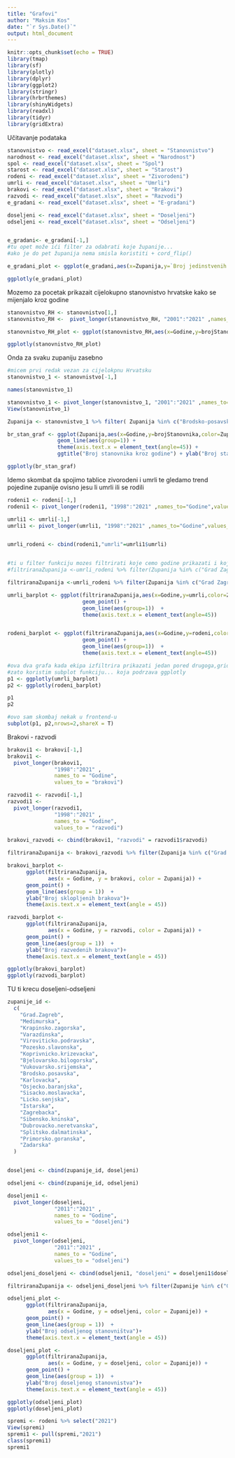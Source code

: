 ```yaml
---
title: "Grafovi"
author: "Maksim Kos"
date: "`r Sys.Date()`"
output: html_document
---
```


```r
knitr::opts_chunk$set(echo = TRUE)
library(tmap)
library(sf)
library(plotly)
library(dplyr)
library(ggplot2)
library(stringr)
library(hrbrthemes)
library(shinyWidgets)
library(readxl)
library(tidyr)
library(gridExtra)
```


Učitavanje podataka
```r
stanovnistvo <- read_excel("dataset.xlsx", sheet = "Stanovnistvo")
narodnost <- read_excel("dataset.xlsx", sheet = "Narodnost")
spol <- read_excel("dataset.xlsx", sheet = "Spol")
starost <- read_excel("dataset.xlsx", sheet = "Starost")
rodeni <- read_excel("dataset.xlsx", sheet = "Zivorodeni")
umrli <- read_excel("dataset.xlsx", sheet = "Umrli")
brakovi <- read_excel("dataset.xlsx", sheet = "Brakovi")
razvodi <- read_excel("dataset.xlsx", sheet = "Razvodi")
e_gradani <- read_excel("dataset.xlsx", sheet = "E-gradani")

doseljeni <- read_excel("dataset.xlsx", sheet = "Doseljeni")
odseljeni <- read_excel("dataset.xlsx", sheet = "Odseljeni")
```


```r
```


```r
e_gradani<- e_gradani[-1,]
#tu opet može ići filter za odabrati koje županije...
#ako je do pet županija nema smisla koristiti + cord_flip()

e_gradani_plot <- ggplot(e_gradani,aes(x=Zupanija,y=`Broj jedinstvenih korisnika`,fill=Zupanija)) + geom_bar(stat="identity",color="black") + coord_flip() + ggtitle("Broj jedinstvenih korisnika sustava e-građanin") + theme_classic()

ggplotly(e_gradani_plot)

```


Mozemo za pocetak prikazait cijelokupno stanovnistvo hrvatske kako se mijenjalo kroz godine

```r
stanovnistvo_RH <- stanovnistvo[1,]
stanovnistvo_RH <-  pivot_longer(stanovnistvo_RH, "2001":"2021" ,names_to="Godine",values_to = "brojStanovnika")

stanovnistvo_RH_plot <- ggplot(stanovnistvo_RH,aes(x=Godine,y=brojStanovnika)) + geom_line(size=1,aes(group=1),color="red") + theme(axis.text.x = element_text(angle=45)) + ggtitle("Broj stanovnika RH kroz godine") + ylab("Broj stanovnika ") 

ggplotly(stanovnistvo_RH_plot)
```



Onda za svaku zupaniju zasebno


```r
#micem prvi redak vezan za cijelokpnu Hrvatsku
stanovnistvo_1 <- stanovnistvo[-1,]

names(stanovnistvo_1)

stanovnistvo_1 <- pivot_longer(stanovnistvo_1, "2001":"2021" ,names_to="Godine",values_to = "brojStanovnika")
View(stanovnistvo_1)

Zupanija <- stanovnistvo_1 %>% filter( Zupanija %in% c("Brodsko-posavska","Vukovarsko-srijemska","Istarska","Zadarska") )

br_stan_graf <- ggplot(Zupanija,aes(x=Godine,y=brojStanovnika,color=Zupanija)) +  
                geom_line(aes(group=1)) + 
                theme(axis.text.x = element_text(angle=45)) + 
                ggtitle("Broj stanovnika kroz godine") + ylab("Broj stanovnika") 

ggplotly(br_stan_graf)

```


Idemo skombat da spojimo tablice zivorodeni i umrli te gledamo trend pojedine zupanije ovisno jesu li umrli ili se rodili
```r

rodeni1 <- rodeni[-1,]
rodeni1 <- pivot_longer(rodeni1, "1998":"2021" ,names_to="Godine",values_to = "rodeni")

umrli1 <- umrli[-1,]
umrli1 <- pivot_longer(umrli1, "1998":"2021" ,names_to="Godine",values_to = "umrli")


umrli_rodeni <- cbind(rodeni1,"umrli"=umrli1$umrli)


#ti u filter funkciju mozes filtrirati koje cemo godine prikazati i koju cemo zupaniju prikazati
#filtriranaZupanija <-umrli_rodeni %>% filter(Zupanija %in% c("Grad Zagreb"),Godine > 2010)

filtriranaZupanija <-umrli_rodeni %>% filter(Zupanija %in% c("Grad Zagreb","Vukovarsko-srijemska"))

umrli_barplot <- ggplot(filtriranaZupanija,aes(x=Godine,y=umrli,color=Zupanija)) +
                        geom_point() +
                        geom_line(aes(group=1))  +
                        theme(axis.text.x = element_text(angle=45))


rodeni_barplot <- ggplot(filtriranaZupanija,aes(x=Godine,y=rodeni,color=Zupanija)) +
                        geom_point() +
                        geom_line(aes(group=1))  +
                        theme(axis.text.x = element_text(angle=45)) 

#ova dva grafa kada ekipa izfiltrira prikazati jedan pored drugoga,grid.arrange() ne funkcionira jer ne prima ggplotly kao ulazni parametar
#zato koristim subplot funkciju... koja podrzava ggplotly
p1 <- ggplotly(umrli_barplot)
p2 <- ggplotly(rodeni_barplot) 

p1
p2

#ovo sam skombaj nekak u frontend-u
subplot(p1, p2,nrows=2,shareX = T)


```


Brakovi - razvodi 

```r

brakovi1 <- brakovi[-1,]
brakovi1 <-
  pivot_longer(brakovi1,
               "1998":"2021" ,
               names_to = "Godine",
               values_to = "brakovi")

razvodi1 <- razvodi[-1,]
razvodi1 <-
  pivot_longer(razvodi1,
               "1998":"2021" ,
               names_to = "Godine",
               values_to = "razvodi")

brakovi_razvodi <- cbind(brakovi1, "razvodi" = razvodi1$razvodi)

```


```r

filtriranaZupanija <- brakovi_razvodi %>% filter(Zupanija %in% c("Grad Zagreb","Karlovacka") )

brakovi_barplot <-
      ggplot(filtriranaZupanija,
             aes(x = Godine, y = brakovi, color = Zupanija)) +
      geom_point() +
      geom_line(aes(group = 1))  +
      ylab("Broj sklopljenih brakova")+
      theme(axis.text.x = element_text(angle = 45))

razvodi_barplot <-
      ggplot(filtriranaZupanija,
             aes(x = Godine, y = razvodi, color = Zupanija)) +
      geom_point() +
      geom_line(aes(group = 1))  +
      ylab("Broj razvedenih brakova")+
      theme(axis.text.x = element_text(angle = 45))

ggplotly(brakovi_barplot)
ggplotly(razvodi_barplot)


```




TU ti krecu doseljeni-odseljeni
```r
zupanije_id <-
  c(
    "Grad.Zagreb",
    "Medimurska",
    "Krapinsko.zagorska",
    "Varazdinska",
    "Viroviticko.podravska",
    "Pozesko.slavonska",
    "Koprivnicko.krizevacka",
    "Bjelovarsko.bilogorska",
    "Vukovarsko.srijemska",
    "Brodsko.posavska",
    "Karlovacka",
    "Osjecko.baranjska",
    "Sisacko.moslavacka",
    "Licko.senjska",
    "Istarska",
    "Zagrebacka",
    "Sibensko.kninska",
    "Dubrovacko.neretvanska",
    "Splitsko.dalmatinska",
    "Primorsko.goranska",
    "Zadarska"
  )


doseljeni <- cbind(zupanije_id, doseljeni)

odseljeni <- cbind(zupanije_id, odseljeni)
```

```r
doseljeni1 <-
  pivot_longer(doseljeni,
               "2011":"2021" ,
               names_to = "Godine",
               values_to = "doseljeni")

odseljeni1 <-
  pivot_longer(odseljeni,
               "2011":"2021" ,
               names_to = "Godine",
               values_to = "odseljeni")

odseljeni_doseljeni <- cbind(odseljeni1, "doseljeni" = doseljeni1$doseljeni)

```

```r
filtriranaZupanija <- odseljeni_doseljeni %>% filter(Zupanije %in% c("Grad Zagreb","Karlovacka") )

odseljeni_plot <-
      ggplot(filtriranaZupanija,
             aes(x = Godine, y = odseljeni, color = Zupanije)) +
      geom_point() +
      geom_line(aes(group = 1))  +
      ylab("Broj odseljenog stanovništva")+
      theme(axis.text.x = element_text(angle = 45))

doseljeni_plot <-
      ggplot(filtriranaZupanija,
             aes(x = Godine, y = doseljeni, color = Zupanije)) +
      geom_point() +
      geom_line(aes(group = 1))  +
      ylab("Broj doseljenog stanovnistva")+
      theme(axis.text.x = element_text(angle = 45))

ggplotly(odseljeni_plot)
ggplotly(doseljeni_plot)

```
```r
spremi <- rodeni %>% select("2021")
View(spremi)
spremi1 <- pull(spremi,"2021")
class(spremi1)
spremi1
```

